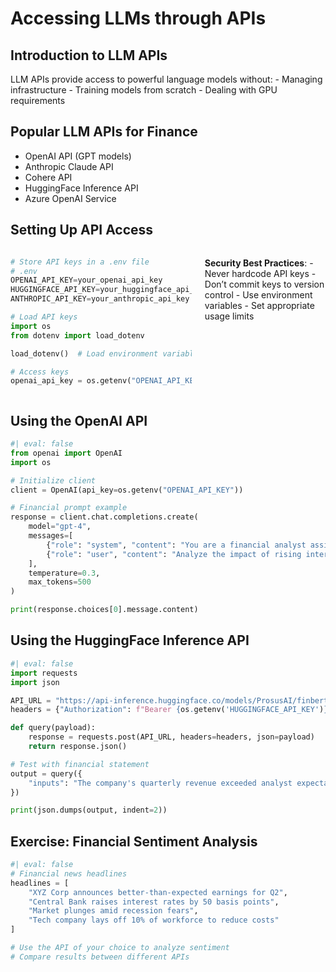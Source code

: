 # Accessing LLMs through APIs

## Introduction to LLM APIs

LLM APIs provide access to powerful language models without:
- Managing infrastructure
- Training models from scratch
- Dealing with GPU requirements

## Popular LLM APIs for Finance

- OpenAI API (GPT models)
- Anthropic Claude API
- Cohere API
- HuggingFace Inference API
- Azure OpenAI Service

## Setting Up API Access

:::: {.columns}

::: {.column width="60%"}
```python
# Store API keys in a .env file
# .env
OPENAI_API_KEY=your_openai_api_key
HUGGINGFACE_API_KEY=your_huggingface_api_key
ANTHROPIC_API_KEY=your_anthropic_api_key
```

```python
# Load API keys
import os
from dotenv import load_dotenv

load_dotenv()  # Load environment variables from .env file

# Access keys
openai_api_key = os.getenv("OPENAI_API_KEY")
```
:::

::: {.column width="40%"}
**Security Best Practices**:
- Never hardcode API keys
- Don't commit keys to version control
- Use environment variables
- Set appropriate usage limits
:::

::::

## Using the OpenAI API

```python
#| eval: false
from openai import OpenAI
import os

# Initialize client
client = OpenAI(api_key=os.getenv("OPENAI_API_KEY"))

# Financial prompt example
response = client.chat.completions.create(
    model="gpt-4",
    messages=[
        {"role": "system", "content": "You are a financial analyst assistant."},
        {"role": "user", "content": "Analyze the impact of rising interest rates on the banking sector."}
    ],
    temperature=0.3,
    max_tokens=500
)

print(response.choices[0].message.content)
```

## Using the HuggingFace Inference API

```python
#| eval: false
import requests
import json

API_URL = "https://api-inference.huggingface.co/models/ProsusAI/finbert"
headers = {"Authorization": f"Bearer {os.getenv('HUGGINGFACE_API_KEY')}"}

def query(payload):
    response = requests.post(API_URL, headers=headers, json=payload)
    return response.json()

# Test with financial statement
output = query({
    "inputs": "The company's quarterly revenue exceeded analyst expectations."
})

print(json.dumps(output, indent=2))
```

## Exercise: Financial Sentiment Analysis

```python
#| eval: false
# Financial news headlines
headlines = [
    "XYZ Corp announces better-than-expected earnings for Q2",
    "Central Bank raises interest rates by 50 basis points",
    "Market plunges amid recession fears",
    "Tech company lays off 10% of workforce to reduce costs"
]

# Use the API of your choice to analyze sentiment
# Compare results between different APIs
```